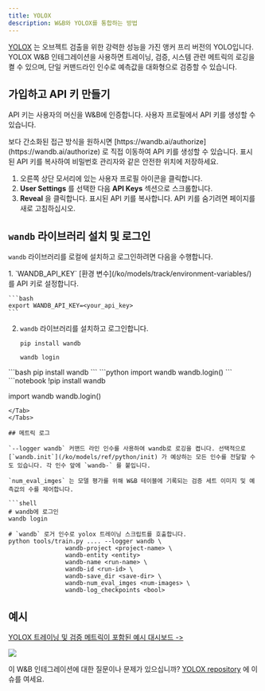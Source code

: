 ```yaml
---
title: YOLOX
description: W&B와 YOLOX를 통합하는 방법
---
```


[YOLOX](https://github.com/Megvii-BaseDetection/YOLOX) 는 오브젝트 검출을 위한 강력한 성능을 가진 앵커 프리 버전의 YOLO입니다. YOLOX W&B 인테그레이션을 사용하면 트레이닝, 검증, 시스템 관련 메트릭의 로깅을 켤 수 있으며, 단일 커맨드라인 인수로 예측값을 대화형으로 검증할 수 있습니다.

## 가입하고 API 키 만들기

API 키는 사용자의 머신을 W&B에 인증합니다. 사용자 프로필에서 API 키를 생성할 수 있습니다.

<Note>
보다 간소화된 접근 방식을 원하시면 [https://wandb.ai/authorize](https://wandb.ai/authorize) 로 직접 이동하여 API 키를 생성할 수 있습니다. 표시된 API 키를 복사하여 비밀번호 관리자와 같은 안전한 위치에 저장하세요.
</Note>

1. 오른쪽 상단 모서리에 있는 사용자 프로필 아이콘을 클릭합니다.
2. **User Settings** 를 선택한 다음 **API Keys** 섹션으로 스크롤합니다.
3. **Reveal** 을 클릭합니다. 표시된 API 키를 복사합니다. API 키를 숨기려면 페이지를 새로 고침하십시오.

## `wandb` 라이브러리 설치 및 로그인

`wandb` 라이브러리를 로컬에 설치하고 로그인하려면 다음을 수행합니다.

<Tabs>
<Tab title="Command Line">
1. `WANDB_API_KEY` [환경 변수](/ko/models/track/environment-variables/) 를 API 키로 설정합니다.

    ```bash
    export WANDB_API_KEY=<your_api_key>
    ```

2. `wandb` 라이브러리를 설치하고 로그인합니다.

    ```shell
    pip install wandb

    wandb login
    ```
</Tab>
<Tab title="Python">
```bash
pip install wandb
```
```python
import wandb
wandb.login()
```
</Tab>
<Tab title="Python notebook">
```notebook
!pip install wandb

import wandb
wandb.login()
```
</Tab>
</Tabs>

## 메트릭 로그

`--logger wandb` 커맨드 라인 인수를 사용하여 wandb로 로깅을 켭니다. 선택적으로 [`wandb.init`](/ko/models/ref/python/init) 가 예상하는 모든 인수를 전달할 수도 있습니다. 각 인수 앞에 `wandb-` 를 붙입니다.

`num_eval_imges` 는 모델 평가를 위해 W&B 테이블에 기록되는 검증 세트 이미지 및 예측값의 수를 제어합니다.

```shell
# wandb에 로그인
wandb login

# `wandb` 로거 인수로 yolox 트레이닝 스크립트를 호출합니다.
python tools/train.py .... --logger wandb \
                wandb-project <project-name> \
                wandb-entity <entity>
                wandb-name <run-name> \
                wandb-id <run-id> \
                wandb-save_dir <save-dir> \
                wandb-num_eval_imges <num-images> \
                wandb-log_checkpoints <bool>
```

## 예시

[YOLOX 트레이닝 및 검증 메트릭이 포함된 예시 대시보드 ->](https://wandb.ai/manan-goel/yolox-nano/runs/3pzfeom)

<Frame>
    <img src="/images/integrations/yolox_example_dashboard.png"  />
</Frame>

이 W&B 인테그레이션에 대한 질문이나 문제가 있으십니까? [YOLOX repository](https://github.com/Megvii-BaseDetection/YOLOX) 에 이슈를 여세요.

